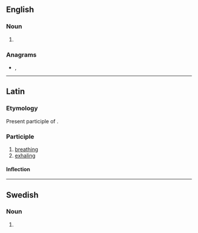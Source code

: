==English==

===Noun===
{{head|en|noun plural form}}

# {{plural of|spiran|lang=en}}

===Anagrams===
* {{l|en|spinars}}, {{l|en|sprains}}

----

==Latin==

===Etymology===
Present participle of {{m|la|spīrō}}.

===Participle===
{{la-present participle|spīr|ans}}

# [[breathing]]
# [[exhaling]]

====Inflection====
{{la-decl-3rd-part|spīrāns}}

----

==Swedish==

===Noun===
{{head|sv|noun form}}

# {{sv-noun-form-def-gen|spira}}